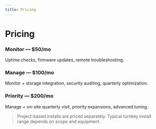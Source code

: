 ```yaml
---
title: Pricing
---
```


# Pricing

### Monitor — $50/mo
Uptime checks, firmware updates, remote troubleshooting.

### Manage — $100/mo
Monitor + storage integration, security auditing, quarterly optimization.

### Priority — $200/mo
Manage + on-site quarterly visit, priority expansions, advanced tuning.

> Project-based installs are priced separately. Typical turnkey install range depends on scope and equipment.


